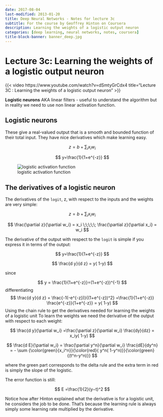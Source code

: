 ```yaml
---
date: 2017-08-04
last-modified: 2013-01-20
title: Deep Neural Networks - Notes for lecture 3c
subtitle: For the course by Geoffrey Hinton on Coursera
description: Learning the weights of a logistic output neuron 
categories: [deep learning, neural networks, notes, coursera] 
title-block-banner: banner_deep.jpg
---
```


# Lecture 3c: Learning the weights of a logistic output neuron 

::: column-margin

{{< video https://www.youtube.com/watch?v=dSmtyGrCdx4 title="Lecture 3C : Learning the weights of a logistic output neuron"  >}}

:::

**Logistic neurons** AKA linear filters - useful to understand the algorithm but in reality we need to use non linear activation function. 

## Logistic neurons  

These give a real-valued output that is a smooth and bounded function of their total input. 
They have nice derivatives which make learning easy.

$$
z = b + \sum _i x_i w_i 
$$

$$
y=\frac{1}{1+e^{-z}}
$$ 

::: .column-margin

![logistic activation function](logistic_activation_function.png)
:::

## The derivatives of a logistic neuron  

The derivatives of the `logit`, z, with respect to the inputs and the weights are very simple: 

$$
z = b + \sum _i x_i w_i \tag{the logit}
$$


$$
\frac{\partial z}{\partial w_i} = x_i \;\;\;\;\; \frac{\partial z}{\partial x_i} = w_i 
$$

The derivative of the output with respect to the `logit` is simple if you express it in terms of the output: 

$$
y=\frac{1}{1+e^{-z}}
$$ 

$$
\frac{d y}{d z} = y( 1-y) 
$$

since

$$
y = \frac{1}{1+e^{-z}}=(1+e^{-z})^{-1}
$$ 
differentiating 
$$ \frac{d y}{d z} = \frac{-1(-e^{-z})}{(1+e^{-z})^2} =\frac{1}{1+e^{-z}} \frac{e^{-z}}{1+e^{-z}}  = y( 1-y) $$
Using the chain rule to get the derivatives needed for learning the weights of a logistic unit To learn the weights we need the derivative of the output with respect to each weight: 

$$
\frac{d y}{\partial w_i}  =\frac{\partial z}{\partial w_i} \frac{dy}{dz}  = x_iy( 1-y) 
$$

$$
\frac{d E}{\partial w_i}  = \frac{\partial y^n}{\partial w_i} \frac{dE}{dy^n} = - \sum {\color{green}{x_i^n}}{\color{red}{ y^n( 1-y^n)}}{\color{green}{(t^n-y^n)}}
$$
 
where the green part corresponds to the delta rule and the extra term in red is simply the slope of the logistic.

The error function is still: 

$$
E =\frac{1}{2}(y−t)^2
$$

Notice how after Hinton explained what the derivative is for a logistic unit, he considers the job to be done. That's because the learning rule is always simply some learning rate multiplied by the derivative. 
 